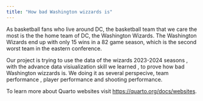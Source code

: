 ```yaml
---
title: "How bad Washington wizzards is"
---
```


As basketball fans who live around DC, the basketball team that we care the most is the the home team of DC, the Washington Wizards. The Washington Wizards end up with only 15 wins in a 82 game season, which is the second worst team in the eastern conference. 

Our project is trying to use the data of the wizards 2023-2024 seasons , with the advance data visiualization skill we learned , to prove how bad Washington wizzards is. We doing it as several perspecive, team performance , player performance and shooting performance.

To learn more about Quarto websites visit <https://quarto.org/docs/websites>.
